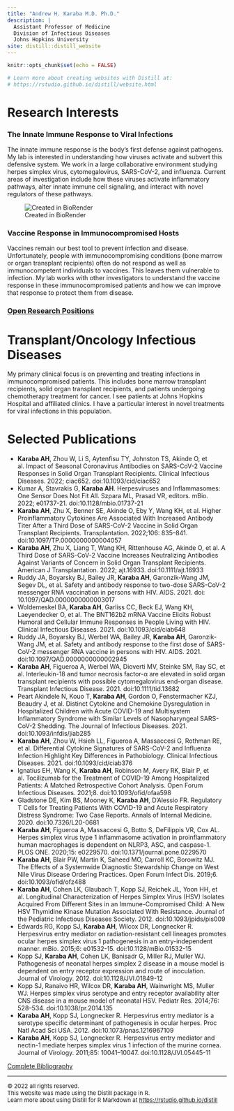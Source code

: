 ```yaml
---
title: "Andrew H. Karaba M.D. Ph.D."
description: |
  Assistant Professor of Medicine  
  Division of Infectious Diseases  
  Johns Hopkins University
site: distill::distill_website
---
```


```r
knitr::opts_chunk$set(echo = FALSE)

# Learn more about creating websites with Distill at:
# https://rstudio.github.io/distill/website.html

```

# Research Interests  

### The Innate Immune Response to Viral Infections

The innate immune response is the body’s first defense against pathogens.  My lab is interested in understanding how viruses activate and subvert this defensive system.  We work in a large collaborative environment studying herpes simplex virus, cytomegalovirus, SARS-CoV-2, and influenza.  Current areas of investigation include how these viruses activate inflammatory pathways, alter innate immune cell signaling, and interact with novel regulators of these pathways.

 ![Created in BioRender](image/inflammasome.png)

### Vaccine Response in Immunocompromised Hosts

Vaccines remain our best tool to prevent infection and disease.  Unfortunately, people with immunocompromising conditions (bone marrow or organ transplant recipients) often do not respond as well as immunocompetent individuals to vaccines.  This leaves them vulnerable to infection. My lab works with other investigators to understand the vaccine response in these immunocompromised patients and how we can improve that response to protect them from disease.

### [**Open Research Positions**](**)
      
# Transplant/Oncology Infectious Diseases
  My primary clinical focus is on preventing and treating infections in immunocompromised patients.  This includes bone marrow transplant recipients, solid organ transplant recipients, and patients undergoing chemotherapy treatment for cancer.  I see patients at Johns Hopkins Hospital and affiliated clinics.  I have a particular interest in novel treatments for viral infections in this population.
      
# Selected Publications
- **Karaba AH**, Zhou W, Li S, Aytenfisu TY, Johnston TS, Akinde O, et al. Impact of Seasonal Coronavirus Antibodies on SARS-CoV-2 Vaccine Responses in Solid Organ Transplant Recipients. Clinical Infectious Diseases. 2022; ciac652. doi:10.1093/cid/ciac652
- Kumar A, Stavrakis G, **Karaba AH**. Herpesviruses and Inflammasomes: One Sensor Does Not Fit All. Szpara ML, Prasad VR, editors. mBio. 2022; e01737-21. doi:10.1128/mbio.01737-21
- **Karaba AH**, Zhu X, Benner SE, Akinde O, Eby Y, Wang KH, et al. Higher Proinflammatory Cytokines Are Associated With Increased Antibody Titer After a Third Dose of SARS-CoV-2 Vaccine in Solid Organ Transplant Recipients. Transplantation. 2022;106: 835–841. doi:10.1097/TP.0000000000004057
- **Karaba AH**, Zhu X, Liang T, Wang KH, Rittenhouse AG, Akinde O, et al. A Third Dose of SARS-CoV-2 Vaccine Increases Neutralizing Antibodies Against Variants of Concern in Solid Organ Transplant Recipients. American J Transplantation. 2022; ajt.16933. doi:10.1111/ajt.16933\
- Ruddy JA, Boyarsky BJ, Bailey JR, **Karaba AH**, Garonzik-Wang JM, Segev DL, et al. Safety and antibody response to two-dose SARS-CoV-2 messenger RNA vaccination in persons with HIV. AIDS. 2021. doi: 10.1097/QAD.0000000000003017
- Woldemeskel BA, **Karaba AH**, Garliss CC, Beck EJ, Wang KH, Laeyendecker O, et al. The BNT162b2 mRNA Vaccine Elicits Robust Humoral and Cellular Immune Responses in People Living with HIV. Clinical Infectious Diseases. 2021. doi:10.1093/cid/ciab648
- Ruddy JA, Boyarsky BJ, Werbel WA, Bailey JR, **Karaba AH**, Garonzik-Wang JM, et al. Safety and antibody response to the first dose of SARS-CoV-2 messenger RNA vaccine in persons with HIV. AIDS. 2021. doi:10.1097/QAD.0000000000002945
- **Karaba AH**, Figueroa A, Werbel WA, Dioverti MV, Steinke SM, Ray SC, et al. Interleukin-18 and tumor necrosis factor-α are elevated in solid organ transplant recipients with possible cytomegalovirus end-organ disease. Transplant Infectious Disease. 2021. doi:10.1111/tid.13682
- Peart Akindele N, Kouo T, **Karaba AH**, Gordon O, Fenstermacher KZJ, Beaudry J, et al. Distinct Cytokine and Chemokine Dysregulation in Hospitalized Children with Acute COVID-19 and Multisystem Inflammatory Syndrome with Similar Levels of Nasopharyngeal SARS-CoV-2 Shedding. The Journal of Infectious Diseases. 2021. doi:10.1093/infdis/jiab285
- **Karaba AH**, Zhou W, Hsieh LL, Figueroa A, Massaccesi G, Rothman RE, et al. Differential Cytokine Signatures of SARS-CoV-2 and Influenza Infection Highlight Key Differences in Pathobiology. Clinical Infectious Diseases. 2021. doi:10.1093/cid/ciab376
- Ignatius EH, Wang K, **Karaba AH**, Robinson M, Avery RK, Blair P, et al. Tocilizumab for the Treatment of COVID-19 Among Hospitalized Patients: A Matched Retrospective Cohort Analysis. Open Forum Infectious Diseases. 2021;8. doi:10.1093/ofid/ofaa598
- Gladstone DE, Kim BS, Mooney K, **Karaba AH**, D’Alessio FR. Regulatory T Cells for Treating Patients With COVID-19 and Acute Respiratory Distress Syndrome: Two Case Reports. Annals of Internal Medicine. 2020. doi:10.7326/L20-0681
- **Karaba AH**, Figueroa A, Massaccesi G, Botto S, DeFilippis VR, Cox AL. Herpes simplex virus type 1 inflammasome activation in proinflammatory human macrophages is dependent on NLRP3, ASC, and caspase-1. PLOS ONE. 2020;15: e0229570. doi:10.1371/journal.pone.0229570
- **Karaba AH**, Blair PW, Martin K, Saheed MO, Carroll KC, Borowitz MJ. The Effects of a Systemwide Diagnostic Stewardship Change on West Nile Virus Disease Ordering Practices. Open Forum Infect Dis. 2019;6. doi:10.1093/ofid/ofz488
- **Karaba AH**, Cohen LK, Glaubach T, Kopp SJ, Reichek JL, Yoon HH, et al. Longitudinal Characterization of Herpes Simplex Virus (HSV) Isolates Acquired From Different Sites in an Immune-Compromised Child: A New HSV Thymidine Kinase Mutation Associated With Resistance. Journal of the Pediatric Infectious Diseases Society. 2012. doi:10.1093/jpids/pis009
- Edwards RG, Kopp SJ, **Karaba AH**, Wilcox DR, Longnecker R. Herpesvirus entry mediator on radiation-resistant cell lineages promotes ocular herpes simplex virus 1 pathogenesis in an entry-independent manner. mBio. 2015;6: e01532-15. doi:10.1128/mBio.01532-15
- Kopp SJ, **Karaba AH**, Cohen LK, Banisadr G, Miller RJ, Muller WJ. Pathogenesis of neonatal herpes simplex 2 disease in a mouse model is dependent on entry receptor expression and route of inoculation. Journal of Virology. 2012. doi:10.1128/JVI.01849-12
- Kopp SJ, Ranaivo HR, Wilcox DR, **Karaba AH**, Wainwright MS, Muller WJ. Herpes simplex virus serotype and entry receptor availability alter CNS disease in a mouse model of neonatal HSV. Pediatr Res. 2014;76: 528–534. doi:10.1038/pr.2014.135
- **Karaba AH**, Kopp SJ, Longnecker R. Herpesvirus entry mediator is a serotype specific determinant of pathogenesis in ocular herpes. Proc Natl Acad Sci USA. 2012. doi:10.1073/pnas.1216967109
- **Karaba AH**, Kopp SJ, Longnecker R. Herpesvirus entry mediator and nectin-1 mediate herpes simplex virus 1 infection of the murine cornea. Journal of Virology. 2011;85: 10041–10047. doi:10.1128/JVI.05445-11

[Complete Bibliography](https://www.ncbi.nlm.nih.gov/myncbi/andrew.karaba.1/bibliography/public/)

-----------------------------------------------
<font size="2"> © 2022 all rights reserved.<br>
This website was made using the Distill package in R.<br>
Learn more about using Distill for R Markdown at <https://rstudio.github.io/distill></font>

